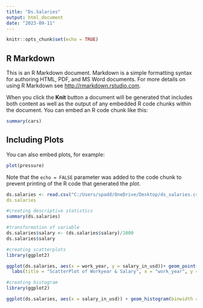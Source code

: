 ---
title: "Ds.Salaries"
output: html_document
date: "2023-09-11"
---

```{r setup, include=FALSE}
knitr::opts_chunk$set(echo = TRUE)
```

## R Markdown

This is an R Markdown document. Markdown is a simple formatting syntax for authoring HTML, PDF, and MS Word documents. For more details on using R Markdown see <http://rmarkdown.rstudio.com>.

When you click the **Knit** button a document will be generated that includes both content as well as the output of any embedded R code chunks within the document. You can embed an R code chunk like this:

```{r cars}
summary(cars)
```

## Including Plots

You can also embed plots, for example:

```{r pressure, echo=FALSE}
plot(pressure)
```

Note that the `echo = FALSE` parameter was added to the code chunk to prevent printing of the R code that generated the plot.

```{R}
ds.salaries <- read.csv("C:/Users/spadd/OneDrive/Desktop/ds_salaries.csv")```{R}
ds.salaries
```

```{R}
#creating descriptive statistics
summary(ds.salaries)
```
```{R}
#transformation of variable
ds.salaries$salary <- (ds.salaries$salary)/1000
ds.salaries$salary
```

```{R}
#creating scatterplots
library(ggplot2)

ggplot(ds.salaries, aes(x = work_year, y = salary_in_usd))+ geom_point(color = "Green") + 
  labs(title = "ScatterPlot of Workyear & Salary", x = "work_year", y = "salary_in_usd")
```

```{R}
#creating histogram
library(ggplot2)

ggplot(ds.salaries, aes(x = salary_in_usd)) + geom_histogram(binwidth = 10, fill = "yellow", color = "black")
```

